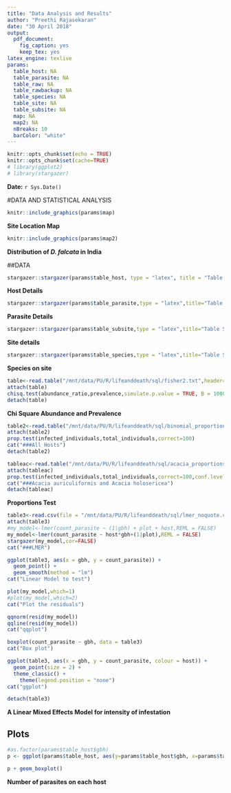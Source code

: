 ```yaml
---
title: "Data Analysis and Results"
author: "Preethi Rajasekaran"
date: "30 April 2018"
output: 
  pdf_document: 
    fig_caption: yes
    keep_tex: yes
latex_engine: texlive
params:
  table_host: NA
  table_parasite: NA
  table_raw: NA
  table_rawbackup: NA
  table_species: NA
  table_site: NA
  table_subsite: NA
  map: NA
  map2: NA
  nBreaks: 10
  barColor: "white"
---
```


```r
knitr::opts_chunk$set(echo = TRUE)
knitr::opts_chunk$set(cache=TRUE)
# library(ggplot2)
# library(stargazer)
```

**Date:**
`r Sys.Date()`

#DATA AND STATISTICAL ANALYSIS

```r
knitr::include_graphics(params$map)
```

**Site Location Map**
```r
knitr::include_graphics(params$map2)
```
**Distribution of *D. falcata* in India**

##DATA

```r
stargazer::stargazer(params$table_host, type = "latex", title = "Table Host",summary = TRUE)
```
**Host Details**
```r
stargazer::stargazer(params$table_parasite,type = "latex",title="Table Parasite",summary = TRUE)
```
**Parasite Details**
```r
stargazer::stargazer(params$table_subsite,type = "latex",title="Table Site",summary = TRUE)
```
**Site details**
```r
stargazer::stargazer(params$table_species,type = "latex",title="Table Species",summary = TRUE)
```
**Species on site**
```r
table<-read.table("/mnt/data/PU/R/lifeanddeath/sql/fisher2.txt",header=TRUE)
attach(table)
chisq.test(abundance_ratio,prevalence,simulate.p.value = TRUE, B = 10000)
detach(table)
```
**Chi Square Abundance and Prevalence**
```r
table2<-read.table("/mnt/data/PU/R/lifeanddeath/sql/binomial_proportions.txt",header=TRUE)
attach(table2)
prop.test(infected_individuals,total_individuals,correct=100)
cat("###All Hosts")
detach(table2)

tableac<-read.table("/mnt/data/PU/R/lifeanddeath/sql/acacia_proportions.txt",header=TRUE)
attach(tableac)
prop.test(infected_individuals,total_individuals,correct=100,conf.level = 0.95)
cat("###Acacia auriculiformis and Acacia holosericea")
detach(tableac)
```
**Proportions Test**
```r
table3<-read.csv(file = "/mnt/data/PU/R/lifeanddeath/sql/lmer_noquote.csv",header=TRUE,sep = ",")
attach(table3)
#my_model<-lmer(count_parasite ~ (1|gbh) + plot + host,REML = FALSE)
my_model<-lmer(count_parasite ~ host*gbh+(1|plot),REML = FALSE)
stargazer(my_model,cor=FALSE)
cat("###LMER")

ggplot(table3, aes(x = gbh, y = count_parasite)) +
  geom_point() +
  geom_smooth(method = "lm") 
cat("Linear Model to test")

plot(my_model,which=1)
#plot(my_model,which=2)
cat("Plot the residuals")

qqnorm(resid(my_model))
qqline(resid(my_model))
cat("qqplot")

boxplot(count_parasite ~ gbh, data = table3)
cat("Box plot")

ggplot(table3, aes(x = gbh, y = count_parasite, colour = host)) +
  geom_point(size = 2) +
  theme_classic() +
    theme(legend.position = "none")
cat("ggplot")

detach(table3)
```
**A Linear Mixed Effects Model for intensity of infestation**

## Plots
```r
#as.factor(params$table_host$gbh)
p <- ggplot(params$table_host, aes(y=params$table_host$gbh, x=params$table_host$count_parasite,group=params$table_host$host))

p + geom_boxplot() 
```
**Number of parasites on each host**